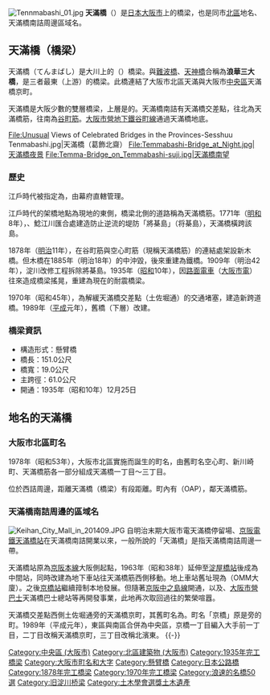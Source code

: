 [[File:Tennmabashi_01.jpg|thumb]]
'''天滿橋'''（{{jpn|j=天満橋|hg=てんまばし}}）是[[日本|日本]][[大阪市|大阪市]]{{link-ja|舊淀川|旧淀川|大川}}上的橋梁，也是同市[[北區_(大阪市)|北區]]地名、天滿橋南詰周邊區域名。

== 天滿橋（橋梁） ==
天滿橋（てんまばし）是大川上的{{link-ja|天滿橋筋|天満橋筋}}（{{link-ja|大阪府道30號大阪和泉泉南線|大阪府道30号大阪和泉泉南線}}）橋梁。與[[難波橋|難波橋]]、[[天神橋_(大阪市)|天神橋]]合稱為'''浪華三大橋'''，是三者最東（上游）的橋梁。此橋連結了大阪市北區天滿與大阪市[[中央區_(大阪市)|中央區]]天滿橋京町。

天滿橋是大阪少數的雙層橋梁，上層是{{link-ja|土佐堀通|土佐堀通}}的{{link-ja|跨道橋|跨道橋}}。天滿橋南詰有天滿橋交差點，往北為天滿橋筋，往南為[[谷町筋|谷町筋]]。[[大阪市營地下鐵谷町線|大阪市營地下鐵谷町線]]通過天滿橋地底。
<gallery widths="240px" heights="180px">
File:Unusual Views of Celebrated Bridges in the Provinces-Sesshuu Tenmabashi.jpg|天滿橋（葛飾北齋）
File:Temmabashi-Bridge_at_Night.jpg|天滿橋夜景
File:Temma-Bridge_on_Temmabashi-suji.jpg|天滿橋南望
</gallery>

=== 歷史 ===
江戶時代被指定為{{link-ja|公儀橋|公儀橋}}，由幕府直轄管理。

江戶時代的架橋地點為現地的東側，橋梁北側的道路稱為天滿橋筋。1771年（[[明和_(年號)|明和]]8年），{{link-ja|寢屋川|寝屋川}}、鯰江川匯合處建造防止逆流的堤防「將棊島」（将棊島），天滿橋橫跨該島。

1878年（[[明治|明治]]11年），在谷町筋與空心町筋（現稱天滿橋筋）的連結處架設新木橋。但木橋在1885年（明治18年）的{{link-ja|明治十八年淀川洪水|明治十八年の淀川洪水|淀川大洪水}}中沖毀，後來重建為鐵橋。1909年（明治42年），淀川改修工程拆除將棊島。1935年（[[昭和|昭和]]10年），因[[路面電車|路面電車]]（[[大阪市電|大阪市電]]）往來造成橋梁搖晃，重建為現在的耐震橋梁。

1970年（昭和45年），為解緩天滿橋交差點（土佐堀通）的交通堵塞，建造新跨道橋。1989年（[[平成|平成]]元年），舊橋（下層）改建。

=== 橋梁資訊 ===
* 構造形式：懸臂橋
* 橋長：151.0公尺
* 橋寬：19.0公尺
* 主跨徑：61.0公尺
* 開通：1935年（昭和10年）12月25日

== 地名的天滿橋 ==
=== 大阪市北區町名 ===
1978年（昭和53年），大阪市北區實施{{link-ja|住居表示|住居表示}}而誕生的町名，由舊町名空心町、新川崎町、天滿橋筋各一部分組成天滿橋一丁目～三丁目。

位於{{link-ja|源八橋|源八橋}}西詰周邊，距離天滿橋（橋梁）有段距離。町內有{{link-ja|大阪動畫園區|大阪アメニティパーク}}（OAP），鄰天滿橋筋。

=== 天滿橋南詰周邊的區域名 ===
[[File:Keihan_City_Mall_in_201409.JPG|thumb]]
自明治末期大阪市電天滿橋停留場、[[京阪電氣鐵道|京阪電鐵]][[天滿橋站|天滿橋站]]在天滿橋南詰開業以來，一般所說的「天滿橋」是指天滿橋南詰周邊一帶。

天滿橋站原為[[京阪本線|京阪本線]]大阪側起點，1963年（昭和38年）延伸至[[淀屋橋站|淀屋橋站]]後成為中間站，同時改建為地下車站往天滿橋筋西側移動。地上車站舊址現為{{link-ja|大阪商品市場大廈|大阪マーチャンダイズ・マートビル}}（OMM大廈）。之後[[京橋站_(大阪府)|京橋站]]繼續箝制本地發展。但隨著[[京阪中之島線|京阪中之島線]]開通，以及{{link-ja|京阪City Mall|京阪シティモール}}、[[大阪市營巴士|大阪市營巴士]]天滿橋巴士總站等再開發事業，此地再次取回過往的繁榮喧囂。

天滿橋交差點西側土佐堀通旁的天滿橋京町，其舊町名為{{link-ja|京橋 (大阪市)|京橋 (大阪市)|京橋}}。町名「京橋」原是{{link-ja|京街道 (大坂街道)|京街道 (大坂街道)|京街道}}旁的町。1989年（平成元年），東區與南區合併為中央區，京橋一丁目編入大手前一丁目，二丁目改稱天滿橋京町，三丁目改稱北濱東。
{{-}}

{{Commons|Category:Tenmabashi, Osaka}}
{{浪速的名橋50選}}
{{大阪市之地域}}

{{DEFAULTSORT:Tenmabashi}}
[[Category:中央區_(大阪市)|Category:中央區 (大阪市)]]
[[Category:北區建築物_(大阪市)|Category:北區建築物 (大阪市)]]
[[Category:1935年完工橋梁|Category:1935年完工橋梁]]
[[Category:大阪市町名和大字|Category:大阪市町名和大字]]
[[Category:懸臂橋|Category:懸臂橋]]
[[Category:日本公路橋|Category:日本公路橋]]
[[Category:1878年完工橋梁|Category:1878年完工橋梁]]
[[Category:1970年完工橋梁|Category:1970年完工橋梁]]
[[Category:浪速的名橋50選|Category:浪速的名橋50選]]
[[Category:旧淀川桥梁|Category:旧淀川桥梁]]
[[Category:土木學會選獎土木遺產|Category:土木學會選獎土木遺產]]